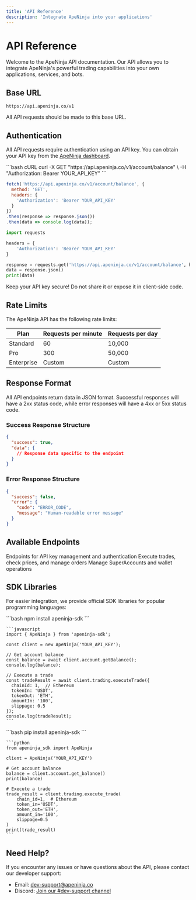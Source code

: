 ```yaml
---
title: 'API Reference'
description: 'Integrate ApeNinja into your applications'
---
```


# API Reference

Welcome to the ApeNinja API documentation. Our API allows you to integrate ApeNinja's powerful trading capabilities into your own applications, services, and bots.

## Base URL

```
https://api.apeninja.co/v1
```

All API requests should be made to this base URL.

## Authentication

All API requests require authentication using an API key. You can obtain your API key from the [ApeNinja dashboard](https://app.apeninja.co/settings).

<CodeGroup>
  ```bash cURL
  curl -X GET "https://api.apeninja.co/v1/account/balance" \
    -H "Authorization: Bearer YOUR_API_KEY"
  ```
  
  ```javascript JavaScript
  fetch('https://api.apeninja.co/v1/account/balance', {
    method: 'GET',
    headers: {
      'Authorization': 'Bearer YOUR_API_KEY'
    }
  })
  .then(response => response.json())
  .then(data => console.log(data));
  ```
  
  ```python Python
  import requests
  
  headers = {
      'Authorization': 'Bearer YOUR_API_KEY'
  }
  
  response = requests.get('https://api.apeninja.co/v1/account/balance', headers=headers)
  data = response.json()
  print(data)
  ```
</CodeGroup>

<Warning>
  Keep your API key secure! Do not share it or expose it in client-side code.
</Warning>

## Rate Limits

The ApeNinja API has the following rate limits:

| Plan | Requests per minute | Requests per day |
| --- | --- | --- |
| Standard | 60 | 10,000 |
| Pro | 300 | 50,000 |
| Enterprise | Custom | Custom |

## Response Format

All API endpoints return data in JSON format. Successful responses will have a 2xx status code, while error responses will have a 4xx or 5xx status code.

### Success Response Structure

```json
{
  "success": true,
  "data": {
    // Response data specific to the endpoint
  }
}
```

### Error Response Structure

```json
{
  "success": false,
  "error": {
    "code": "ERROR_CODE",
    "message": "Human-readable error message"
  }
}
```

## Available Endpoints

<CardGroup cols={2}>
  <Card title="Authentication" icon="key" href="/api-reference/authentication">
    Endpoints for API key management and authentication
  </Card>
  <Card title="Trading" icon="chart-line" href="/api-reference/trading">
    Execute trades, check prices, and manage orders
  </Card>
  <Card title="Accounts" icon="user" href="/api-reference/accounts">
    Manage SuperAccounts and wallet operations
  </Card>
</CardGroup>

## SDK Libraries

For easier integration, we provide official SDK libraries for popular programming languages:

<Tabs>
  <Tab title="JavaScript">
    ```bash
    npm install apeninja-sdk
    ```
    
    ```javascript
    import { ApeNinja } from 'apeninja-sdk';
    
    const client = new ApeNinja('YOUR_API_KEY');
    
    // Get account balance
    const balance = await client.account.getBalance();
    console.log(balance);
    
    // Execute a trade
    const tradeResult = await client.trading.executeTrade({
      chainId: 1,  // Ethereum
      tokenIn: 'USDT',
      tokenOut: 'ETH',
      amountIn: '100',
      slippage: 0.5
    });
    console.log(tradeResult);
    ```
  </Tab>
  
  <Tab title="Python">
    ```bash
    pip install apeninja-sdk
    ```
    
    ```python
    from apeninja_sdk import ApeNinja
    
    client = ApeNinja('YOUR_API_KEY')
    
    # Get account balance
    balance = client.account.get_balance()
    print(balance)
    
    # Execute a trade
    trade_result = client.trading.execute_trade(
        chain_id=1,  # Ethereum
        token_in='USDT',
        token_out='ETH',
        amount_in='100',
        slippage=0.5
    )
    print(trade_result)
    ```
  </Tab>
</Tabs>

## Need Help?

If you encounter any issues or have questions about the API, please contact our developer support:

- Email: dev-support@apeninja.co
- Discord: [Join our #dev-support channel](https://discord.gg/apeninja)